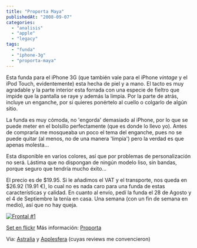 ```yaml
---
title: "Proporta Maya"
publishedAt: "2008-09-07"
categories: 
  - "analisis"
  - "apple"
  - "legacy"
tags: 
  - "funda"
  - "iphone-3g"
  - "proporta-maya"
---
```


Esta funda para el iPhone 3G (que también vale para el iPhone _vintage_ y el iPod Touch, evidentemente) esta hecha de piel y a mano. El tacto es muy agradable y la parte interior esta forrada con una especie de fieltro que impide que la pantalla se raye y además la limpia. Por la parte de atrás, incluye un enganche, por si quieres ponértelo al cuello o colgarlo de algún sitio.

La funda es muy cómoda, no 'engorda' demasiado al iPhone, por lo que se puede meter en el bolsillo perfectamente (que es donde lo llevo yo). Antes de comprarla me mosqueaba un poco el tema del enganche, pues no se puede quitar (al menos, no de una manera 'limpia') pero la verdad es que apenas molesta...

Esta disponible en varios colores, así que por problemas de personalización no será. Lástima que no dispongan de ningún modelo liso, sin bandas, porque seguro que tendría mucho éxito...

El precio es de $19.95. Si le añadimos el VAT y el transporte, nos queda en $26.92 (19.91 €), lo cual no es nada caro para una funda de estas características y calidad. En cuanto al envío, pedí la funda el 28 de Agosto y el 4 de Septiembre la tenía en casa. Una semana (con un fin de semana en medio), así que no hay queja.

[![Frontal #1](http://farm4.static.flickr.com/3215/2836074247_399932f906_m.jpg)](http://www.flickr.com/photos/ryck/2836074247/ "Frontal #1 by Richi, on Flickr")

[Set en flickr](http://www.flickr.com/photos/ryck/sets/72157607164303819/) Más información: [Proporta](https://www.proporta.com/F02/PPF02P05.php?t_id=4172&t_mode=des)

Via: [Astralia](http://astralia.wordpress.com/2008/08/23/welcomeada-seas-maya/) y [Applesfera](http://www.applesfera.com/2008/08/19-probamos-la-funda-maya-de-proporta-para-el-iphone-3g) (cuyas reviews me convencieron)
